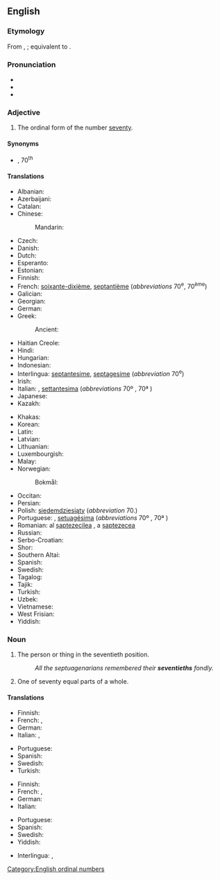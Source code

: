 ==English==
{{number box|en|70}}

===Etymology===
From {{inh|en|enm|seventiþe}}, {{m|enm|seventithe}}; equivalent to {{suffix|en|seventy|eth}}.

===Pronunciation===
* {{IPA|en|/ˈsɛvnti.əθ/}}
* {{hyphenation|en|sev|en|ti|eth}}
* {{audio|en|LL-Q1860 (eng)-I learned some phrases-seventieth.wav|Audio (UK)}}

===Adjective===
{{en-adj|-}}

# The ordinal form of the number [[seventy]].

====Synonyms====
* {{l|en|70th}}, 70<sup>th</sup>

====Translations====
{{trans-top|ordinal form of the number seventy (70)}}
* Albanian: {{t+|sq|shtatëdhjetë}}
* Azerbaijani: {{t|az|yetmişinci}}
* Catalan: {{t+|ca|setantè}}
* Chinese:
*: Mandarin: {{t+|cmn|第七十|tr=dì qīshí|sc=Hani}}
* Czech: {{t+|cs|sedmdesátý}}
* Danish: {{t|da|halvfjerdsindstyvende}}
* Dutch: {{t+|nl|zeventigste}}
* Esperanto: {{t|eo|sepdeka}}
* Estonian: {{t|et|seitsmekümnes|sc=Cyrl}}
* Finnish: {{t|fi|seitsemäskymmenes}}
* French: {{qualifier|France|Quebec}} [[soixante-dixième]], {{qualifier|Belgium|DR Congo|Switzerland}} [[septantième]] (''abbreviations'' 70<sup>e</sup>, 70<sup>ème</sup>)
* Galician: {{t|gl|septuagésimo}}
* Georgian: {{t|ka|სამოცდამეათე}}
* German: {{t+|de|siebzigste}}
* Greek: {{t+|el|εβδομηκοστός}}
*: Ancient: {{t|grc|ἑβδομηκοστός}}
* Haitian Creole: {{t|ht|swasant}}
* Hindi: {{t+|hi|सत्तरवाँ}}
* Hungarian: {{t+|hu|hetvenedik}}
* Indonesian: {{t|id|ketujuhpuluh}}
* Interlingua: [[septantesime]], [[septagesime]] (''abbreviation'' 70<sup>e</sup>)
* Irish: {{t+|ga|seachtó}}
* Italian: {{t|it|settantesimo|m}}, [[settantesima]] {{g|f}} (''abbreviations'' 70º<!--note: this a superscript "o", not a degree symbol--> {{g|m}}, 70ª {{g|f}})
* Japanese: {{t|ja|第七十|tr=dai-nanajū|sc=Jpan}}
* Kazakh: {{t|kk|жетпісінші|sc=Cyrl}}
{{trans-mid}}
* Khakas: {{t|kjh|читонынӌы|sc=Cyrl}}
* Korean: {{t+|ko|일흔째}}
* Latin: {{t|la|septuāgēsimus}}
* Latvian: {{t|lv|septiņdesmitais}}
* Lithuanian: {{t+|lt|septyniasdešimtas}}
* Luxembourgish: {{t|lb|siwwenzegst}}
* Malay: {{t|ms|ketujuh puluh}}
* Norwegian:
*: Bokmål: {{t+|nb|syttiende}}
* Occitan: {{t|oc|setanten}}
* Persian: {{t+|fa|هفتادم|tr=haftâdom|sc=fa-Arab}}
* Polish: [[siedemdziesiąty]] (''abbreviation'' 70.)
* Portuguese: {{t+|pt|setuagésimo|m}}, [[setuagésima]] {{g|f}} (''abbreviations'' 70º<!--note: this a superscript "o", not a degree symbol--> {{g|m}}, 70ª {{g|f}})
* Romanian: al [[șaptezecilea]] {{g|m}}, a [[șaptezecea]] {{g|f}}
* Russian: {{t+|ru|семидесятый}}
* Serbo-Croatian: {{t+|sh|sedamdeseti|sc=Cyrl}}
* Shor: {{t|cjs|четтонынчы}}
* Southern Altai: {{t|alt|јетенинчи}}
* Spanish: {{t+|es|septuagésimo}}
* Swedish: {{t+|sv|sjuttionde}}
* Tagalog: {{t|tl|pampitumpu}}
* Tajik: {{t|tg|ҳафтодуми|sc=Cyrl}}
* Turkish: {{t+|tr|yetmişinci}}
* Uzbek: {{t+|uz|yetmishinchi}}
* Vietnamese: {{t|vi|thứ bảy mươi}}
* West Frisian: {{t|fy|santichste}}
* Yiddish: {{t|yi|זיבעציקסט}}
{{trans-bottom}}

===Noun===
{{en-noun}}

# The person or thing in the seventieth position.
#: ''All the septuagenarians remembered their '''seventieths''' fondly.''
# One of seventy equal parts of a whole.

====Translations====
{{trans-top|the person or thing in the seventieth position}}
* Finnish: {{t|fi|seitsemäskymmenes}}
* French: {{qualifier|France|Quebec}} {{t+|fr|soixante-dixième}}, {{qualifier|Belgium|DR Congo|Switzerland}} {{t+|fr|septantième}}
* German: {{t|de|Siebzigste}}
* Italian: {{t|it|settantesimo|m}}, {{t|it|settantesima|f}}
{{trans-mid}}
* Portuguese: {{t+|pt|setuagésimo|m}}
* Spanish: {{t+|es|septuagésimo}}
* Swedish: {{t+|sv|sjuttionde|c}}
* Turkish: {{t+|tr|yetmişinci}}
{{trans-bottom}}

{{trans-top|one of seventy equal parts of a whole}}
* Finnish: {{t|fi|seitsemäskymmenesosa}}
* French: {{qualifier|France|Quebec}} {{t+|fr|soixante-dixième}}, {{qualifier|Belgium|DR Congo|Switzerland}} {{t+|fr|septantième}}
* German: {{t|de|Siebzigstel|n}}
* Italian: {{t|it|settantesimo|m}}
{{trans-mid}}
* Portuguese: {{t|pt|setenta avos|m}}
* Spanish: {{t+|es|setentavo}}
* Swedish: {{t|sv|sjuttiondel|c}}
* Yiddish: {{t|yi|זיבעציקסטל|n}}
{{trans-bottom}}

{{checktrans-top}}
* Interlingua: {{t-check|ia|septantesimo}}, {{t-check|ia|septagesimo}}
{{trans-mid}}
{{trans-bottom}}

[[Category:English ordinal numbers]]